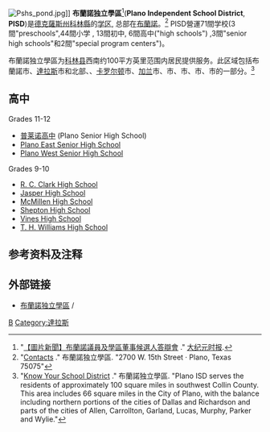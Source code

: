 {{Link style|time=2015-12-13T13:28:53+00:00}}
[[File:Pshs_pond.jpg|thumb]]]]
'''布蘭諾独立學區'''<ref>"[http://www.epochtimes.com/b5/11/4/8/n3222431.htm 【圖片新聞】布蘭諾議員及學區董事候選人答辯會] {{Wayback|url=http://www.epochtimes.com/b5/11/4/8/n3222431.htm |date=20160304130610 }}." [[大纪元时报|大纪元时报]].</ref>('''Plano Independent School District''', '''PISD''')是[[德克薩斯州|德克薩斯州]][[科林縣_(德克薩斯州)|科林縣]]的[[学区|学区]], 总部在[[布蘭諾|布蘭諾]]。<ref>"[http://www.pisd.edu/common/contacts.shtml Contacts] {{webarchive|url=https://web.archive.org/web/20111007104055/http://pisd.edu/common/contacts.shtml |date=2011-10-07 }}." 布蘭諾独立學區. "2700 W. 15th Street  ·   Plano, Texas 75075"</ref> PISD營運71間学校(3間"preschools",44間小学 , 13間初中, 6間高中("high schools") ,3間"senior high schools"和2間"special program centers")。

布蘭諾独立學區为[[科林县_(得克萨斯州)|科林县]]西南约100平方英里范围内居民提供服务。此区域包括布蘭諾市、[[達拉斯|達拉斯]]市和{{link-en|李察遜 (德克薩斯州)|Richardson, Texas|李察遜市}}北部、{{link-en|艾伦 (德克萨斯州)|Allen, Texas|艾伦市}}、[[卡罗尔顿_(得克萨斯州)|卡罗尔顿]]市、[[加蘭_(德克薩斯州)|加兰]]市、{{link-en|卢卡斯 (德克萨斯州)|Lucas, Texas|卢卡斯}}市、{{link-en|墨菲 (德克萨斯州)|Murphy, Texas|墨菲}}市、{{link-en|帕克 (德克萨斯州)|Parker, Texas|帕克}}市、{{link-en|卫理 (德克萨斯州)|Wylie, Texas|卫理}}市的一部分。<ref>"[http://www.pisd.edu/about.us/index.shtml Know Your School District] {{webarchive|url=https://web.archive.org/web/20060712144854/http://www.pisd.edu/about.us/index.shtml |date=2006-07-12 }}." 布蘭諾独立學區. "Plano ISD serves the residents of approximately 100 square miles in southwest Collin County. This area includes 66 square miles in the City of Plano, with the balance including northern portions of the cities of Dallas and Richardson and parts of the cities of Allen, Carrollton, Garland, Lucas, Murphy, Parker and Wylie."</ref>

==高中==
Grades 11-12
* [[普莱诺高中|普莱诺高中]] (Plano Senior High School)
* [[:en:Plano_East_Senior_High_School|Plano East Senior High School]]
* [[:en:Plano_West_Senior_High_School|Plano West Senior High School]]
Grades 9-10
* [[:en:R._C._Clark_High_School|R. C. Clark High School]]
* [[:en:Jasper_High_School_(Plano,_Texas)|Jasper High School]]
* [[:en:McMillen_High_School|McMillen High School]]
* [[:en:Shepton_High_School|Shepton High School]]
* [[:en:Vines_High_School|Vines High School]]
* [[:en:T._H._Williams_High_School|T. H. Williams High School]]

==参考资料及注释==
{{reflist}}

==外部链接==
* [http://www.pisd.edu 布蘭諾独立學區] {{Wayback|url=http://www.pisd.edu/ |date=20111019220333 }} {{en}}/{{es}}

[[Category:德克萨斯州的学区|B]]
[[Category:達拉斯|Category:達拉斯]]